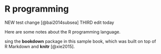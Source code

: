 # R programming  {#rstats}

NEW test change [@bai2014subsea] THIRD edit today

Here are some notes about the R programming language.

sing the **bookdown** package in this sample book, which was built on top of R Markdown and **knitr** [@xie2015].
